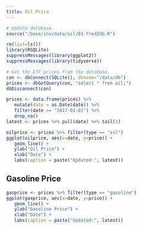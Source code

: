 ```yaml
---
title: Oil Price
---
```



```r
# Update database.
source("/base/inv/data/oil/01-fred2db.R")
```

```r
rm(list=ls())
library(RSQLite)
suppressMessages(library(ggplot2))
suppressMessages(library(tidyverse))

# Get the ETF prices from the database.
con <- dbConnect(SQLite(), dbname="/data/db")
prices <- dbGetQuery(con, "select * from oil;")
dbDisconnect(con)

prices <- data.frame(prices) %>%
   mutate(date = as.Date(date)) %>%
   filter(date >= "2017-01-01") %>% 
   drop_na()
latest <- prices %>% pull(date) %>% tail(1)
```

```r
oilprice <- prices %>% filter(type == "oil")
ggplot(oilprice, aes(x=date, y=price)) +
   geom_line() +
   ylab("Oil Price") +
   xlab("Date") + 
   labs(caption = paste("Updated:", latest))
```

## Gasoline Price
```r
gasprice <- prices %>% filter(type == "gasoline")
ggplot(gasprice, aes(x=date, y=price)) +
   geom_line() +
   ylab("Gasoline Price") +
   xlab("Date") + 
   labs(caption = paste("Updated:", latest))
```
